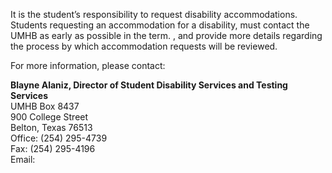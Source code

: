 It is the student’s responsibility to request disability accommodations. Students requesting an accommodation for a disability, must contact the UMHB \href{http://cths.umhb.edu/disability}{\texttt{Counseling, Testing \& Health Services}} as early as possible in the term. \href{http://catalog.umhb.edu/en/2019-2020/Graduate-Catalog}{\texttt{The Course Catalog}}, \href{http://students.umhb.edu/student-handbook}{\texttt{Student Handbook}} and \href{https://go.umhb.edu/}{\texttt{UMHB website}} provide more details regarding the process by which accommodation requests will be reviewed.

For more information, please contact:

**Blayne Alaniz, Director of Student Disability Services and Testing Services**  
UMHB Box 8437  
900 College Street  
Belton, Texas 76513  
Office: (254) 295-4739  
Fax: (254) 295-4196  
Email: \texttt{\href{mailto:balaniz@umhb.edu}{balaniz@umhb.edu}}  